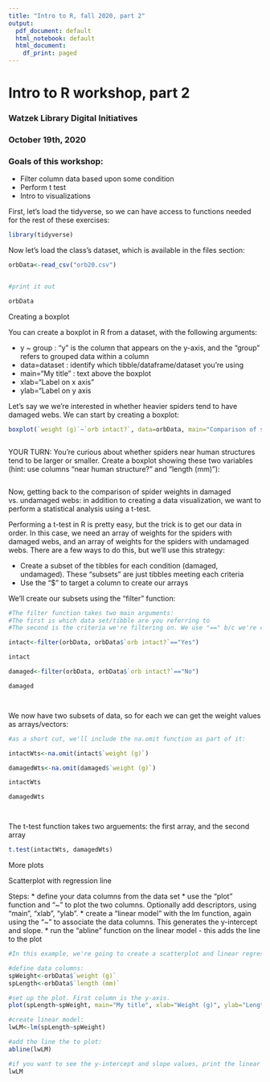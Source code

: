 ```yaml
---
title: "Intro to R, fall 2020, part 2"
output:
  pdf_document: default
  html_notebook: default
  html_document:
    df_print: paged
---
```


# Intro to R workshop, part 2

### Watzek Library Digital Initiatives
### October 19th, 2020


### Goals of this workshop:

* Filter column data based upon some condition
* Perform t test
* Intro to visualizations


First, let's load the tidyverse, so we can have access to functions needed for the rest of these exercises:

```r
library(tidyverse)

```


Now let's load the class's dataset, which is available in the files section:

```r

orbData<-read_csv("orb20.csv")


#print it out

orbData
```



Creating a boxplot

You can create a boxplot in R from a dataset, with the following arguments:

* y ~ group : "y" is the column that appears on the y-axis, and the "group" refers to grouped data within a column
* data=dataset : identify which tibble/dataframe/dataset you're using
* main="My title" : text above the boxplot
* xlab="Label on x axis"
* ylab="Label on y axis


Let's say we we're interested in whether heavier spiders tend to have damaged webs. We can start by creating a boxplot:


```r


boxplot(`weight (g)`~`orb intact?`, data=orbData, main="Comparison of spider weights", xlab="Was orb intact?", ylab="Average weight in grams")



```



YOUR TURN:
You're curious about whether spiders near human structures tend to be larger or smaller. Create a boxplot showing these two variables (hint: use columns "near human structure?" and "length (mm)"):

```r





```




Now, getting back to the comparison of spider weights in damaged vs. undamaged webs: in addition to creating a data visualization, we want to perform a statistical analysis using a t-test. 

Performing a t-test in R is pretty easy, but the trick is to get our data in order. In this case, we need an array of weights for the spiders with damaged webs, and an array of weights for the spiders with undamaged webs. There are a few ways to do this, but we'll use this strategy:


* Create a subset of the tibbles for each condition (damaged, undamaged). These "subsets" are just tibbles meeting each criteria
* Use the "$" to  target a column to create our arrays

We'll create our subsets using the "filter" function:

```r
#The filter function takes two main arguments:
#The first is which data set/tibble are you referring to
#The second is the criteria we're filtering on. We use "==" b/c we're comparing the two values (not assigning a value, as with "=")

intact<-filter(orbData, orbData$`orb intact?`=="Yes")

intact

damaged<-filter(orbData, orbData$`orb intact?`=="No")

damaged




```



We now have two subsets of data, so for each we can get the weight values as arrays/vectors:

```r

#as a short cut, we'll include the na.omit function as part of it:

intactWts<-na.omit(intact$`weight (g)`)

damagedWts<-na.omit(damaged$`weight (g)`)

intactWts

damagedWts




```


The t-test function takes two arguements: the first array, and the second array

```r

t.test(intactWts, damagedWts)


```






More plots

Scatterplot with regression line

Steps:
* define your data columns from the data set
* use the "plot" function and "~" to plot the two columns. Optionally add descriptors, using "main", "xlab", "ylab".
* create a "linear model" with the lm function, again using the "~" to associate the data columns. This generates the y-intercept and slope.
* run the "abline" function on the linear model - this adds the line to the plot



```r
#In this example, we're going to create a scatterplot and linear regression line, looking at the association of spider weight and spider length: 

#define data columns:
spWeight<-orbData$`weight (g)`
spLength<-orbData$`length (mm)`

#set up the plot. First column is the y-axis.
plot(spLength~spWeight, main="My title", xlab="Weight (g)", ylab="Length (mm)")

#create linear model:
lwLM<-lm(spLength~spWeight)

#add the line the to plot:
abline(lwLM)

#if you want to see the y-intercept and slope values, print the linear model:
lwLM

```














